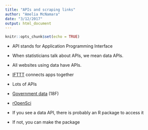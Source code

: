 ```yaml
---
title: "APIs and scraping links"
author: "Amelia McNamara"
date: "3/12/2017"
output: html_document
---
```


```r
knitr::opts_chunk$set(echo = TRUE)
```

- API stands for Application Programming Interface
- When statisticians talk about APIs, we mean data APIs. 
- All websites using data have APIs. 
- [IFTTT](https://ifttt.com/) connects apps together

- Lots of APIs
 - [Government data](https://www.data.gov/developers/apis) (18F)
 - [rOpenSci](http://ropensci.org/packages/#data_access)
 - If you see a data API, there is probably an R package to access it
 - If not, you can make the package